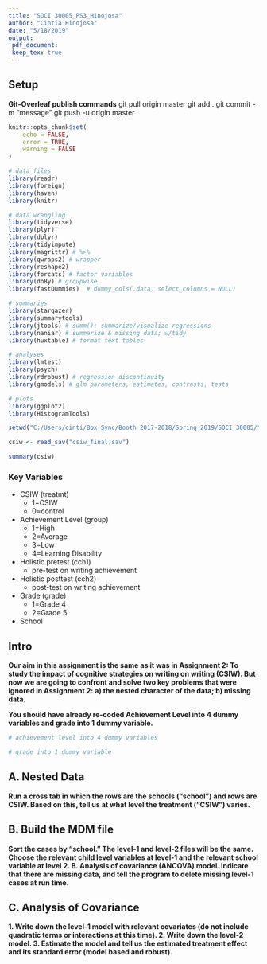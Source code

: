 ```yaml
---
title: "SOCI 30005_PS3_Hinojosa"
author: "Cintia Hinojosa"
date: "5/18/2019"
output:
 pdf_document:
 keep_tex: true
---
```


## Setup
**Git-Overleaf publish commands**
git pull origin master
git add .
git commit -m “message” 
git push -u origin master
 
```r
knitr::opts_chunk$set(
	echo = FALSE,
	error = TRUE,
	warning = FALSE
)
```

```r

# data files
library(readr)
library(foreign)
library(haven)
library(knitr)

# data wrangling
library(tidyverse)
library(plyr)
library(dplyr)
library(tidyimpute)
library(magrittr) # %>%
library(qwraps2) # wrapper
library(reshape2) 
library(forcats) # factor variables
library(doBy) # groupwise 
library(fastDummies)  # dummy_cols(.data, select_columns = NULL)

# summaries
library(stargazer) 
library(summarytools)
library(jtools) # summ(): summarize/visualize regressions
library(naniar) # summarize & missing data; w/tidy
library(huxtable) # format text tables

# analyses
library(lmtest)
library(psych)
library(rdrobust) # regression discontinuity
library(gmodels) # glm parameters, estimates, contrasts, tests 

# plots
library(ggplot2)
library(HistogramTools)

```

```r
setwd("C:/Users/cinti/Box Sync/Booth 2017-2018/Spring 2019/SOCI 30005/")

csiw <- read_sav("csiw_final.sav")

summary(csiw)
```

### Key Variables
- CSIW (treatmt)
    - 1=CSIW
    - 0=control
- Achievement Level (group)
    - 1=High
    - 2=Average
    - 3=Low
    - 4=Learning Disability 
- Holistic pretest (cch1)
    - pre-test on writing achievement
- Holistic posttest (cch2)
    - post-test on writing achievement
- Grade (grade)
    - 1=Grade 4
    - 2=Grade 5
- School

## Intro

**Our aim in this assignment is the same as it was in Assignment 2: To study the impact of cognitive strategies on writing on writing (CSIW). But now we are going to confront and solve two key problems that were ignored in Assignment 2: a) the nested character of the data; b) missing data.**

**You should have already re-coded Achievement Level into 4 dummy variables and grade into 1 dummy variable.**
```r

# achievement level into 4 dummy variables

# grade into 1 dummy variable

```


## A. Nested Data 
**Run a cross tab in which the rows are the schools (“school”) and rows are CSIW. Based on this, tell us at what level the treatment (“CSIW”) varies.** 

## B. Build the MDM file 
**Sort the cases by “school.” The level-1 and level-2 files will be the same. Choose the relevant child level variables at level-1 and the relevant school variable at level 2. B. Analysis of covariance (ANCOVA) model. Indicate that there are missing data, and tell the program to delete missing level-1 cases at run time.**


## C. Analysis of Covariance
**1. Write down the level-1 model with relevant covariates (do not include quadratic terms or interactions at this time). 2. Write down the level-2 model. 3. Estimate the model and tell us the estimated treatment effect and its standard error (model based and robust).**